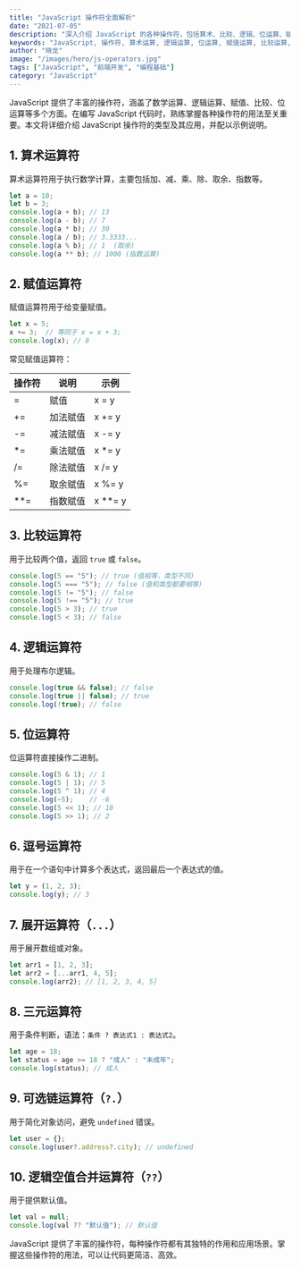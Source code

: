 ```yaml
---
title: "JavaScript 操作符全面解析"
date: "2021-07-05"
description: "深入介绍 JavaScript 的各种操作符，包括算术、比较、逻辑、位运算、赋值、字符串、展开、逗号等操作符，提供详细示例和应用场景。"
keywords: "JavaScript, 操作符, 算术运算, 逻辑运算, 位运算, 赋值运算, 比较运算, 逗号运算符, 展开运算符"
author: "晓龙"
image: "/images/hero/js-operators.jpg"
tags: ["JavaScript", "前端开发", "编程基础"]
category: "JavaScript"
---
```


JavaScript 提供了丰富的操作符，涵盖了数学运算、逻辑运算、赋值、比较、位运算等多个方面。在编写 JavaScript 代码时，熟练掌握各种操作符的用法至关重要。本文将详细介绍 JavaScript 操作符的类型及其应用，并配以示例说明。

## 1. 算术运算符

算术运算符用于执行数学计算，主要包括加、减、乘、除、取余、指数等。

```js
let a = 10;
let b = 3;
console.log(a + b); // 13
console.log(a - b); // 7
console.log(a * b); // 30
console.log(a / b); // 3.3333...
console.log(a % b); // 1  (取余)
console.log(a ** b); // 1000 (指数运算)
```

## 2. 赋值运算符

赋值运算符用于给变量赋值。

```js
let x = 5;
x += 3;  // 等同于 x = x + 3;
console.log(x); // 8
```

常见赋值运算符：

| 操作符 | 说明          | 示例      |
|--------|-------------|----------|
| =      | 赋值         | x = y    |
| +=     | 加法赋值     | x += y   |
| -=     | 减法赋值     | x -= y   |
| *=     | 乘法赋值     | x *= y   |
| /=     | 除法赋值     | x /= y   |
| %=     | 取余赋值     | x %= y   |
| **=    | 指数赋值     | x **= y  |

## 3. 比较运算符

用于比较两个值，返回 `true` 或 `false`。

```js
console.log(5 == "5"); // true (值相等，类型不同)
console.log(5 === "5"); // false (值和类型都要相等)
console.log(5 != "5"); // false
console.log(5 !== "5"); // true
console.log(5 > 3); // true
console.log(5 < 3); // false
```

## 4. 逻辑运算符

用于处理布尔逻辑。

```js
console.log(true && false); // false
console.log(true || false); // true
console.log(!true); // false
```

## 5. 位运算符

位运算符直接操作二进制。

```js
console.log(5 & 1); // 1
console.log(5 | 1); // 5
console.log(5 ^ 1); // 4
console.log(~5);    // -6
console.log(5 << 1); // 10
console.log(5 >> 1); // 2
```

## 6. 逗号运算符

用于在一个语句中计算多个表达式，返回最后一个表达式的值。

```js
let y = (1, 2, 3);
console.log(y); // 3
```

## 7. 展开运算符（`...`）

用于展开数组或对象。

```js
let arr1 = [1, 2, 3];
let arr2 = [...arr1, 4, 5];
console.log(arr2); // [1, 2, 3, 4, 5]
```

## 8. 三元运算符

用于条件判断，语法：`条件 ? 表达式1 : 表达式2`。

```js
let age = 18;
let status = age >= 18 ? "成人" : "未成年";
console.log(status); // 成人
```

## 9. 可选链运算符（`?.`）

用于简化对象访问，避免 `undefined` 错误。

```js
let user = {};
console.log(user?.address?.city); // undefined
```

## 10. 逻辑空值合并运算符（`??`）

用于提供默认值。

```js
let val = null;
console.log(val ?? "默认值"); // 默认值
```

JavaScript 提供了丰富的操作符，每种操作符都有其独特的作用和应用场景。掌握这些操作符的用法，可以让代码更简洁、高效。
